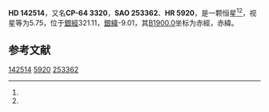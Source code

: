 {{Starbox begin
| name = HD 142514
}}
{{Starbox observe
| epoch = [[J2000.0|J2000.0]]
| constell = {{星座名待查}}<ref name=SIMBAD>{{cite web
 | url=http://simbad.u-strasbg.fr/simbad/sim-id?Ident=HR+5920
 | title=Pulsating variable Star
 | publisher=Centre de Données astronomiques de Strasbourg
 | work=SIMBAD
 | accessdate=2012-07-13
 | archive-date=2016-03-16
 | archive-url=https://web.archive.org/web/20160316200247/http://simbad.u-strasbg.fr/simbad/sim-id?Ident=HR+5920
 | dead-url=no
 }}</ref><ref name=DATA>{{cite web
 | url=http://vizier.u-strasbg.fr/viz-bin/VizieR-5?-out.add=.&-source=5050&-corr=PK=HR&-out.max=9999&HR=5920
 | title=VizieR Detailed Page
 | accessdate=2012-07-13
 | archive-url=https://web.archive.org/web/20160305215234/http://vizier.u-strasbg.fr/viz-bin/VizieR-5?-out.add=.&-source=5050&-corr=PK=HR&-out.max=9999&HR=5920
 | archive-date=2016-03-05
 | dead-url=yes
 }}</ref>
| 星官 = 
| ra = {{RA|15|58|58.1}}<ref name=SIMBAD /><ref name=DATA />
| dec = {{DEC|-65|2|16}}<ref name=SIMBAD /><ref name=DATA />
| appmag_v = 5.75<ref name=SIMBAD /><ref name=DATA />
}}
{{Starbox character
| class = B7III<ref name=SIMBAD /><ref name=DATA />
| b-v = -0.06<ref name=SIMBAD /><ref name=DATA />
| u-b = -0.4<ref name=SIMBAD /><ref name=DATA />
| r-i = <ref name=SIMBAD /><ref name=DATA />
| variable = 
}}
{{Starbox astrometry
| radial_v = -0.4
| prop_mo_ra = 0
| parallax = 
| p_error = 
}}
{{Starbox catalog
| names =CP-64 3320，[[SAO星表|SAO]] 253362，[[HD星表|HD]] 142514，[[HR星表|HR]] 5920}}
{{Starbox reference |Simbad=HR+5920}}
{{Starbox end}}

'''HD 142514'''，又名'''CP-64 3320'''，'''SAO 253362'''、'''HR 5920'''，是一颗恒星<ref name=SIMBAD /><ref name=DATA />，视星等为5.75，位于[[銀道座標系|銀經]]321.11，[[銀道座標系|銀緯]]-9.01，其[[B1900.0|B1900.0]]坐标为赤經{{RA|15|49|47.4}}，赤緯{{DEC|-64|-9.01|50}}。

== 参考文献 ==
{{reflist}}

{{star-stub}}

[[Category:HD和HDE天體|142514]]
[[Category:HR天體|5920]]
[[Category:SAO天體|253362]]